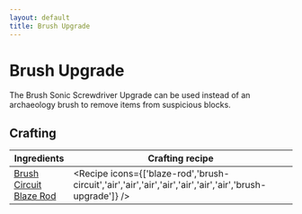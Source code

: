 ```yaml
---
layout: default
title: Brush Upgrade
---
```



Brush Upgrade
===================

The Brush Sonic Screwdriver Upgrade can be used instead of an archaeology brush to remove items from suspicious blocks.

## Crafting

| Ingredients | Crafting recipe |
| ----------- | --------------- |
| [Brush Circuit](/recipes/sonic-circuits/brush-circuit)<br/>[Blaze Rod](https://minecraft.wiki/w/Blaze_Rod) | <Recipe icons={['blaze-rod','brush-circuit','air','air','air','air','air','air','air','brush-upgrade']} /> |
